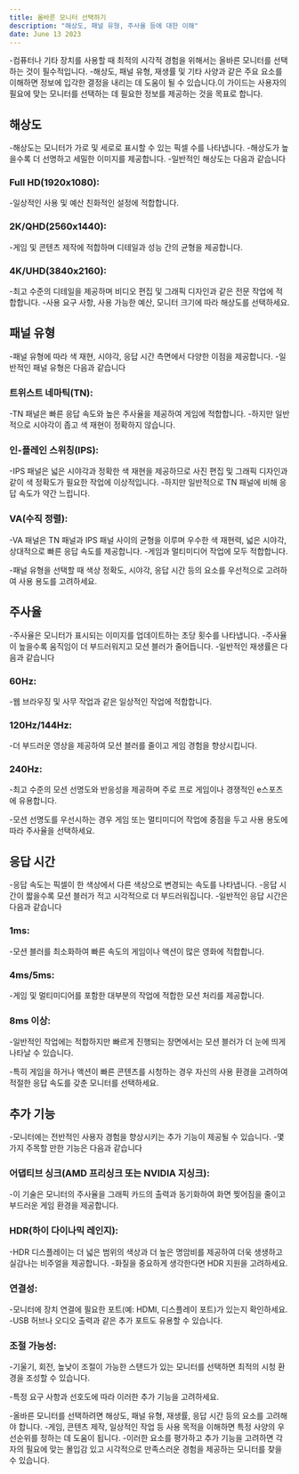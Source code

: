 ```yaml
---
title: 올바른 모니터 선택하기
description: "해상도, 패널 유형, 주사율 등에 대한 이해"
date: June 13 2023
---
```


-컴퓨터나 기타 장치를 사용할 때 최적의 시각적 경험을 위해서는 올바른 모니터를 선택하는 것이 필수적입니다. 
-해상도, 패널 유형, 재생률 및 기타 사양과 같은 주요 요소를 이해하면 정보에 입각한 결정을 내리는 데 도움이 될 수 있습니다.이 가이드는 사용자의 필요에 맞는 모니터를 선택하는 데 필요한 정보를 제공하는 것을 목표로 합니다.

## 해상도
-해상도는 모니터가 가로 및 세로로 표시할 수 있는 픽셀 수를 나타냅니다. 
-해상도가 높을수록 더 선명하고 세밀한 이미지를 제공합니다. 
-일반적인 해상도는 다음과 같습니다

### Full HD(1920x1080): 
-일상적인 사용 및 예산 친화적인 설정에 적합합니다.
### 2K/QHD(2560x1440): 
-게임 및 콘텐츠 제작에 적합하며 디테일과 성능 간의 균형을 제공합니다.
### 4K/UHD(3840x2160): 
-최고 수준의 디테일을 제공하며 비디오 편집 및 그래픽 디자인과 같은 전문 작업에 적합합니다.
-사용 요구 사항, 사용 가능한 예산, 모니터 크기에 따라 해상도를 선택하세요.

## 패널 유형
-패널 유형에 따라 색 재현, 시야각, 응답 시간 측면에서 다양한 이점을 제공합니다. 
-일반적인 패널 유형은 다음과 같습니다

### 트위스트 네마틱(TN): 
-TN 패널은 빠른 응답 속도와 높은 주사율을 제공하여 게임에 적합합니다. 
-하지만 일반적으로 시야각이 좁고 색 재현이 정확하지 않습니다.

### 인-플레인 스위칭(IPS): 
-IPS 패널은 넓은 시야각과 정확한 색 재현을 제공하므로 사진 편집 및 그래픽 디자인과 같이 색 정확도가 필요한 작업에 이상적입니다. 
-하지만 일반적으로 TN 패널에 비해 응답 속도가 약간 느립니다.

### VA(수직 정렬): 
-VA 패널은 TN 패널과 IPS 패널 사이의 균형을 이루며 우수한 색 재현력, 넓은 시야각, 상대적으로 빠른 응답 속도를 제공합니다. 
-게임과 멀티미디어 작업에 모두 적합합니다.

-패널 유형을 선택할 때 색상 정확도, 시야각, 응답 시간 등의 요소를 우선적으로 고려하여 사용 용도를 고려하세요.

## 주사율
-주사율은 모니터가 표시되는 이미지를 업데이트하는 초당 횟수를 나타냅니다. 
-주사율이 높을수록 움직임이 더 부드러워지고 모션 블러가 줄어듭니다. 
-일반적인 재생률은 다음과 같습니다

### 60Hz: 
-웹 브라우징 및 사무 작업과 같은 일상적인 작업에 적합합니다.

### 120Hz/144Hz: 
-더 부드러운 영상을 제공하여 모션 블러를 줄이고 게임 경험을 향상시킵니다.

### 240Hz: 
-최고 수준의 모션 선명도와 반응성을 제공하며 주로 프로 게임이나 경쟁적인 e스포츠에 유용합니다.

-모션 선명도를 우선시하는 경우 게임 또는 멀티미디어 작업에 중점을 두고 사용 용도에 따라 주사율을 선택하세요.

## 응답 시간
-응답 속도는 픽셀이 한 색상에서 다른 색상으로 변경되는 속도를 나타냅니다. 
-응답 시간이 짧을수록 모션 블러가 적고 시각적으로 더 부드러워집니다. 
-일반적인 응답 시간은 다음과 같습니다

### 1ms: 
-모션 블러를 최소화하여 빠른 속도의 게임이나 액션이 많은 영화에 적합합니다.

### 4ms/5ms: 
-게임 및 멀티미디어를 포함한 대부분의 작업에 적합한 모션 처리를 제공합니다.

### 8ms 이상: 
-일반적인 작업에는 적합하지만 빠르게 진행되는 장면에서는 모션 블러가 더 눈에 띄게 나타날 수 있습니다.

-특히 게임을 하거나 액션이 빠른 콘텐츠를 시청하는 경우 자신의 사용 환경을 고려하여 적절한 응답 속도를 갖춘 모니터를 선택하세요.

## 추가 기능
-모니터에는 전반적인 사용자 경험을 향상시키는 추가 기능이 제공될 수 있습니다. 
-몇 가지 주목할 만한 기능은 다음과 같습니다

### 어댑티브 싱크(AMD 프리싱크 또는 NVIDIA 지싱크): 
-이 기술은 모니터의 주사율을 그래픽 카드의 출력과 동기화하여 화면 찢어짐을 줄이고 부드러운 게임 환경을 제공합니다.

### HDR(하이 다이나믹 레인지): 
-HDR 디스플레이는 더 넓은 범위의 색상과 더 높은 명암비를 제공하여 더욱 생생하고 실감나는 비주얼을 제공합니다. 
-화질을 중요하게 생각한다면 HDR 지원을 고려하세요.

### 연결성: 
-모니터에 장치 연결에 필요한 포트(예: HDMI, 디스플레이 포트)가 있는지 확인하세요. 
-USB 허브나 오디오 출력과 같은 추가 포트도 유용할 수 있습니다.

### 조절 가능성: 
-기울기, 회전, 높낮이 조절이 가능한 스탠드가 있는 모니터를 선택하면 최적의 시청 환경을 조성할 수 있습니다.

-특정 요구 사항과 선호도에 따라 이러한 추가 기능을 고려하세요.

-올바른 모니터를 선택하려면 해상도, 패널 유형, 재생률, 응답 시간 등의 요소를 고려해야 합니다. 
-게임, 콘텐츠 제작, 일상적인 작업 등 사용 목적을 이해하면 특정 사양의 우선순위를 정하는 데 도움이 됩니다. 
-이러한 요소를 평가하고 추가 기능을 고려하면 각자의 필요에 맞는 몰입감 있고 시각적으로 만족스러운 경험을 제공하는 모니터를 찾을 수 있습니다.